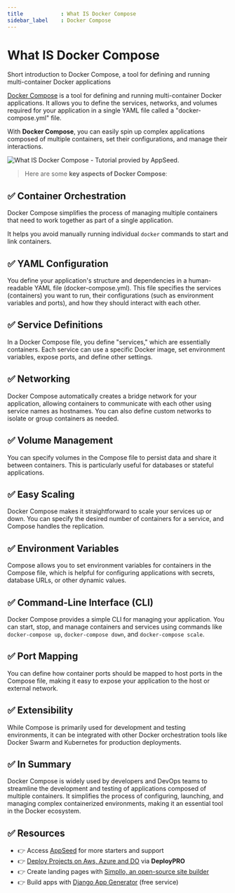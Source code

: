```yaml
---
title            : What IS Docker Compose 
sidebar_label    : Docker Compose
---
```


# What IS Docker Compose

<SubHeading>Short introduction to Docker Compose, a tool for defining and running multi-container Docker applications</SubHeading>

[Docker Compose](https://docs.docker.com/compose/) is a tool for defining and running multi-container Docker applications. 
It allows you to define the services, networks, and volumes required for your application in a single YAML file called a "docker-compose.yml" file. 

With **Docker Compose**, you can easily spin up complex applications composed of multiple containers, set their configurations, and manage their interactions.

![What IS Docker Compose - Tutorial provied by AppSeed.](https://github-production-user-asset-6210df.s3.amazonaws.com/51070104/271765773-431a0bc5-a77a-475a-baed-370b492f1b27.jpg)

> Here are some **key aspects of Docker Compose**:

## ✅ **Container Orchestration** 

Docker Compose simplifies the process of managing multiple containers that need to work together as part of a single application. 

It helps you avoid manually running individual `docker` commands to start and link containers.

## ✅ **YAML Configuration** 

You define your application's structure and dependencies in a human-readable YAML file (docker-compose.yml). 
This file specifies the services (containers) you want to run, their configurations (such as environment variables and ports), and how they should interact with each other.

## ✅ **Service Definitions** 

In a Docker Compose file, you define "services," which are essentially containers. Each service can use a specific Docker image, set environment variables, expose ports, and define other settings.

## ✅ **Networking** 

Docker Compose automatically creates a bridge network for your application, allowing containers to communicate with each other using service names as hostnames. You can also define custom networks to isolate or group containers as needed.

## ✅ **Volume Management** 

You can specify volumes in the Compose file to persist data and share it between containers. This is particularly useful for databases or stateful applications.

## ✅ **Easy Scaling** 

Docker Compose makes it straightforward to scale your services up or down. You can specify the desired number of containers for a service, and Compose handles the replication.

## ✅ **Environment Variables** 

Compose allows you to set environment variables for containers in the Compose file, which is helpful for configuring applications with secrets, database URLs, or other dynamic values.

## ✅ **Command-Line Interface (CLI)** 

Docker Compose provides a simple CLI for managing your application. You can start, stop, and manage containers and services using commands like `docker-compose up`, `docker-compose down`, and `docker-compose scale`.

## ✅ **Port Mapping** 

You can define how container ports should be mapped to host ports in the Compose file, making it easy to expose your application to the host or external network.

## ✅ **Extensibility** 

While Compose is primarily used for development and testing environments, it can be integrated with other Docker orchestration tools like Docker Swarm and Kubernetes for production deployments.

## ✅ In Summary

Docker Compose is widely used by developers and DevOps teams to streamline the development and testing of applications composed of multiple containers. 
It simplifies the process of configuring, launching, and managing complex containerized environments, making it an essential tool in the Docker ecosystem.

## ✅ Resources

- 👉 Access [AppSeed](https://appseed.us/) for more starters and support 
- 👉 [Deploy Projects on Aws, Azure and DO](https://www.docs.deploypro.dev/) via **DeployPRO**
- 👉 Create landing pages with [Simpllo, an open-source site builder](https://www.simpllo.com/)
- 👉 Build apps with [Django App Generator](https://app-generator.dev/django/) (free service)
